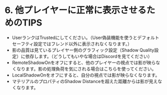 # 6. 他プレイヤーに正常に表示させるためのTIPS

- UserランクはTrustedにしてください。（User偽装機能を使うとデフォルトセーフティ設定ではフレンド以外に表示されなくなります。）
- 影の品質は見ているプレイヤー側のグラフィック設定（Shadow Quality設定）に依存します。（どうしてもいやな場合はDiscordを見てください）
- RemoteShadowOnをオフにすると、他のプレイヤーの視点では影が映らなくなります。影の処理負荷を気にされる場合はこちらを使ってください。
- LocalShadowOnをオフにすると、自分の視点では影が映らなくなります。
- マテリアルのプロパティのShadow Distanceを超えた距離からは影が見えなくなります。